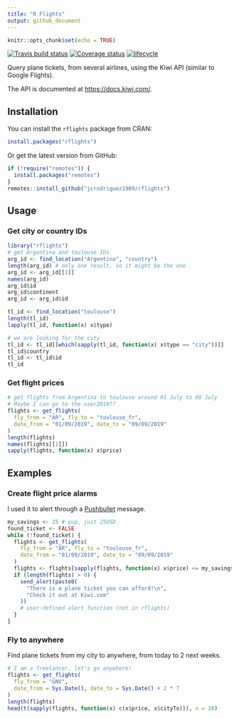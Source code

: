 ```yaml
---
title: "R Flights"
output: github_document
---
```


```r
knitr::opts_chunk$set(echo = TRUE)
```

[![Travis build status](https://travis-ci.org/jcrodriguez1989/rflights.svg?branch=master)](https://travis-ci.org/jcrodriguez1989/rflights)
[![Coverage status](https://codecov.io/gh/jcrodriguez1989/rflights/branch/master/graph/badge.svg)](https://codecov.io/github/jcrodriguez1989/rflights?branch=master)
[![lifecycle](https://img.shields.io/badge/lifecycle-maturing-blue.svg)](https://www.tidyverse.org/lifecycle/#maturing)

Query plane tickets, from several airlines, using the Kiwi API (similar to Google Flights).

The API is documented at [https://docs.kiwi.com/](https://docs.kiwi.com/).

## Installation

You can install the `rflights` package from CRAN:

```r
install.packages("rflights")
```

Or get the latest version from GitHub:

```r
if (!require("remotes")) {
  install.packages("remotes")
}
remotes::install_github("jcrodriguez1989/rflights")
```

## Usage

### Get city or country IDs

```r
library("rflights")
# get Argentina and toulouse IDs
arg_id <- find_location("Argentina", "country")
length(arg_id) # only one result, so it might be the one
arg_id <- arg_id[[1]]
names(arg_id)
arg_id$id
arg_id$continent
arg_id <- arg_id$id

tl_id <- find_location("toulouse")
length(tl_id)
lapply(tl_id, function(x) x$type)

# we are looking for the city
tl_id <- tl_id[[which(sapply(tl_id, function(x) x$type == "city"))]]
tl_id$country
tl_id <- tl_id$id
tl_id
```

### Get flight prices

```r
# get flights from Argentina to toulouse around 01 July to 09 July
# Maybe I can go to the user2019??
flights <- get_flights(
  fly_from = "AR", fly_to = "toulouse_fr",
  date_from = "01/09/2019", date_to = "09/09/2019"
)
length(flights)
names(flights[[1]])
sapply(flights, function(x) x$price)
```

## Examples

### Create flight price alarms

I used it to alert through a [Pushbullet](https://www.pushbullet.com/) message.

```r
my_savings <- 25 # yup, just 25USD
found_ticket <- FALSE
while (!found_ticket) {
  flights <- get_flights(
    fly_from = "AR", fly_to = "toulouse_fr",
    date_from = "01/09/2019", date_to = "09/09/2019"
  )
  flights <- flights[sapply(flights, function(x) x$price) <= my_savings]
  if (length(flights) > 0) {
    send_alert(paste0(
      "There is a plane ticket you can afford!\n",
      "Check it out at Kiwi.com"
    ))
    # user-defined alert function (not in rflights)
  }
}
```

### Fly to anywhere

Find plane tickets from my city to anywhere, from today to 2 next weeks.

```r
# I am a freelancer, let's go anywhere!
flights <- get_flights(
  fly_from = "GNV",
  date_from = Sys.Date(), date_to = Sys.Date() + 2 * 7
)
length(flights)
head(t(sapply(flights, function(x) c(x$price, x$cityTo))), n = 20)
```
